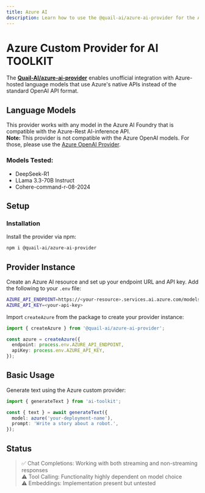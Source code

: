 ```yaml
---
title: Azure AI
description: Learn how to use the @quail-ai/azure-ai-provider for the AI TOOLKIT.
---
```


# Azure Custom Provider for AI TOOLKIT

The **[Quail-AI/azure-ai-provider](https://github.com/QuailAI/azure-ai-provider)** enables unofficial integration with Azure-hosted language models that use Azure's native APIs instead of the standard OpenAI API format.

## Language Models

This provider works with any model in the Azure AI Foundry that is compatible with the Azure-Rest AI-inference API.  
**Note:** This provider is not compatible with the Azure OpenAI models. For those, please use the [Azure OpenAI Provider](https://sdk.khulnasoft.com/providers/ai-toolkit-providers/azure).

### Models Tested:

- DeepSeek-R1
- LLama 3.3-70B Instruct
- Cohere-command-r-08-2024

## Setup

### Installation

Install the provider via npm:

```bash
npm i @quail-ai/azure-ai-provider
```

## Provider Instance

Create an Azure AI resource and set up your endpoint URL and API key. Add the following to your `.env` file:

```bash
AZURE_API_ENDPOINT=https://<your-resource>.services.ai.azure.com/models
AZURE_API_KEY=<your-api-key>
```

Import `createAzure` from the package to create your provider instance:

```ts
import { createAzure } from '@quail-ai/azure-ai-provider';

const azure = createAzure({
  endpoint: process.env.AZURE_API_ENDPOINT,
  apiKey: process.env.AZURE_API_KEY,
});
```

## Basic Usage

Generate text using the Azure custom provider:

```ts
import { generateText } from 'ai-toolkit';

const { text } = await generateText({
  model: azure('your-deployment-name'),
  prompt: 'Write a story about a robot.',
});
```

## Status

> ✅ Chat Completions: Working with both streaming and non-streaming responses\
> ⚠️ Tool Calling: Functionality highly dependent on model choice\
> ⚠️ Embeddings: Implementation present but untested
